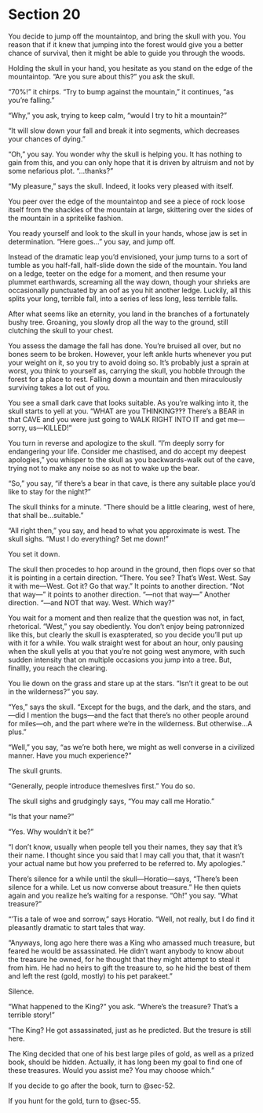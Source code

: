 # Section 20 {#sec-20}

You decide to jump off the mountaintop, and bring the skull with you. You reason that if it knew that jumping into the forest would give you a better chance of survival, then it might be able to guide you through the woods.

Holding the skull in your hand, you hesitate as you stand on the edge of the mountaintop. “Are you sure about this?” you ask the skull. 

“70%!” it chirps. “Try to bump against the mountain,” it continues, “as you’re falling.” 

“Why,” you ask, trying to keep calm, “would I try to hit a mountain?”

“It will slow down your fall and break it into segments, which decreases your chances of dying.” 

“Oh,” you say. You wonder why the skull is helping you. It has nothing to gain from this, and you can only hope that it is driven by altruism and not by some nefarious plot. “…thanks?”

“My pleasure,” says the skull. Indeed, it looks very pleased with itself.

You peer over the edge of the mountaintop and see a piece of rock loose itself from the shackles of the mountain at large, skittering over the sides of the mountain in a spritelike fashion. 

You ready yourself and look to the skull in your hands, whose jaw is set in determination. “Here goes…” you say, and jump off.

 Instead of the dramatic leap you’d envisioned, your jump turns to a sort of tumble as you half-fall, half-slide down the side of the mountain. You land on a ledge, teeter on the edge for a moment, and then resume your plummet earthwards, screaming all the way down, though your shrieks are occasionally punctuated by an oof as you hit another ledge. Luckily, all this splits your long, terrible fall, into a series of less long, less terrible falls.

After what seems like an eternity, you land in the branches of a fortunately bushy tree. Groaning, you slowly drop all the way to the ground, still clutching the skull to your chest. 

You assess the damage the fall has done. You’re bruised all over, but no bones seem to be broken. However, your left ankle hurts whenever you put your weight on it, so you try to avoid doing so. It’s probably just a sprain at worst, you think to yourself as, carrying the skull, you hobble through the forest for a place to rest. Falling down a mountain and then miraculously surviving takes a lot out of you.

You see a small dark cave that looks suitable. As you’re walking into it, the skull starts to yell at you. “WHAT are you THINKING‽‽‽ There’s a BEAR in that CAVE and you were just going to WALK RIGHT INTO IT and get me—sorry, us—KILLED!” 

You turn in reverse and apologize to the skull. “I’m deeply sorry for endangering your life. Consider me chastised, and do accept my deepest apologies,” you whisper to the skull as you backwards-walk out of the cave, trying not to make any noise so as not to wake up the bear.

“So,” you say, “if there’s a bear in that cave, is there any suitable place you’d like to stay for the night?”

The skull thinks for a minute. “There should be a little clearing, west of here, that shall be…suitable.”

“All right then,” you say, and head to what you approximate is west. The skull sighs. “Must I do everything? Set me down!” 

You set it down.

The skull then procedes to hop around in the ground, then flops over so that it is pointing in a certain direction. “There. You see? That’s West. West. Say it with me—West. Got it? Go that way.” It points to another direction. “Not that way—” it points to another direction. “—not that way—” Another direction. “—and NOT that way. West. Which way?” 

You wait for a moment and then realize that the question was not, in fact, rhetorical. “West,” you say obediently. You don’t enjoy being patronnized like this, but clearly the skull is exaspterated, so you decide you’ll put up with it for a while. You walk straight west for about an hour, only pausing when the skull yells at you that you’re not going west anymore, with such sudden intensity that on multiple occasions you jump into a tree. But, finallly, you reach the clearing. 

You lie down on the grass and stare up at the stars. “Isn’t it great to be out in the wilderness?” you say. 

“Yes,” says the skull. “Except for the bugs, and the dark, and the stars, and—did I mention the bugs—and the fact that there’s no other people around for miles—oh, and the part where we’re in the wilderness. But otherwise…A plus.” 

“Well,” you say, “as we’re both here, we might as well converse in a civilized manner. Have you much experience?” 

The skull grunts.

“Generally, people introduce themeslves first.” You do so.

The skull sighs and grudgingly says, “You may call me Horatio.”

“Is that your name?”

“Yes. Why wouldn’t it be?”

“I don’t know, usually when people tell you their names, they say that it’s their name. I thought since you said that I may call you that, that it wasn’t your actual name but how you preferred to be referred to. My apologies.”

There’s silence for a while until the skull—Horatio—says, “There’s been silence for a while. Let us now converse about treasure.” He then quiets again and you realize he’s waiting for a response. “Oh!” you say. “What treasure?”

“’Tis a tale of woe and sorrow,” says Horatio. “Well, not really, but I do find it pleasantly dramatic to start tales that way. 

“Anyways, long ago here there was a King who amassed much treasure, but feared he would be assassinated. He didn’t want anybody to know about the treasure he owned, for he thought that they might attempt to steal it from him. He had no heirs to gift the treasure to, so he hid the best of them and left the rest (gold, mostly) to his pet parakeet.”

Silence.

“What happened to the King?” you ask. “Where’s the treasure? That’s a terrible story!”

“The King? He got assassinated, just as he predicted. But the tresure is still here.

The King decided that one of his best large piles of gold, as well as a prized book, should be hidden. Actually, it has long been my goal to find one of these treasures. Would you assist me? You may choose which.”

If you decide to go after the book, turn to @sec-52.

If you hunt for the gold, turn to @sec-55.

 
